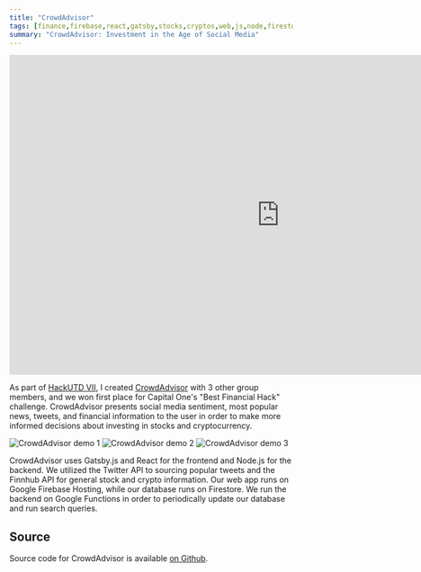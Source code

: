 ```yaml
---
title: "CrowdAdvisor"
tags: [finance,firebase,react,gatsby,stocks,cryptos,web,js,node,firestore,firebase,hackathon,collaborative]
summary: "CrowdAdvisor: Investment in the Age of Social Media"
---
```


<iframe src="https://docs.google.com/presentation/d/e/2PACX-1vQoHjw1TBWKRIUTZ3j6zYwLd6TuOepXr77DdB1_csz-qmNLTWlnD4T1JiPhqnNgTb-YEbsmPNdR54hh/embed?start=false&loop=false&delayms=5000" frameborder="0" width="960" height="569" allowfullscreen="true" mozallowfullscreen="true" webkitallowfullscreen="true"></iframe>

As part of [HackUTD VII](https://devpost.com/software/crowdadvisor), I created [CrowdAdvisor](https://financial-analyzer.web.app/) with 3 other group members, and we won first place for Capital One's "Best Financial Hack" challenge. CrowdAdvisor presents social media sentiment, most popular news, tweets, and financial information to the user in order to make more informed decisions about investing in stocks and cryptocurrency.

![CrowdAdvisor demo 1](/images/crowd-advisor/demo1.png)
![CrowdAdvisor demo 2](/images/crowd-advisor/demo2.png)
![CrowdAdvisor demo 3](/images/crowd-advisor/demo3.png)

CrowdAdvisor uses Gatsby.js and React for the frontend and Node.js for the backend. We utilized the Twitter API to sourcing popular tweets and the Finnhub API for general stock and crypto information. Our web app runs on Google Firebase Hosting, while our database runs on Firestore. We run the backend on Google Functions in order to periodically update our database and run search queries.

## Source
Source code for CrowdAdvisor is available [on Github](https://github.com/realprogrammer5000/crowd-advisor).
